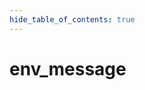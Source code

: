 ```yaml
---
hide_table_of_contents: true
---
```


<!---
!!!!!!
THIS PAGE IS AUTOGENERATED FROM GAME FGD DEFINITIONS!
DO NOT EDIT MANUALLY!
!!!!!!

In order to make edits, you can make an annotation file in /fgd_dump_overrides
-->


# env_message



<Tabs queryString="game">
    
<TabItem value="cs2" label="Counter-Strike 2">
    <CS2Page />
</TabItem>

<TabItem value="steamvr" label="SteamVR Home">
    <STEAMVRPage />
</TabItem>

<TabItem value="dota2" label="Dota 2">
    <DOTA2Page />
</TabItem>

<TabItem value="hla" label="Half-Life: Alyx">
    <HLAPage />
</TabItem>

</Tabs>
